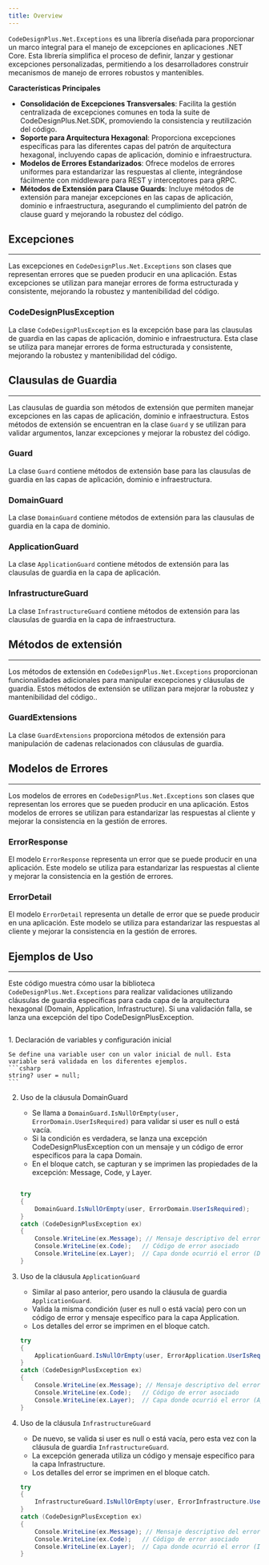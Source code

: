 ```yaml
---
title: Overview
---
```



`CodeDesignPlus.Net.Exceptions` es una librería diseñada para proporcionar un marco integral para el manejo de excepciones en aplicaciones .NET Core. Esta librería simplifica el proceso de definir, lanzar y gestionar excepciones personalizadas, permitiendo a los desarrolladores construir mecanismos de manejo de errores robustos y mantenibles.

**Características Principales**

- **Consolidación de Excepciones Transversales**: Facilita la gestión centralizada de excepciones comunes en toda la suite de CodeDesignPlus.Net.SDK, promoviendo la consistencia y reutilización del código.
- **Soporte para Arquitectura Hexagonal**: Proporciona excepciones específicas para las diferentes capas del patrón de arquitectura hexagonal, incluyendo capas de aplicación, dominio e infraestructura.
- **Modelos de Errores Estandarizados**: Ofrece modelos de errores uniformes para estandarizar las respuestas al cliente, integrándose fácilmente con middleware para REST y interceptores para gRPC.
- **Métodos de Extensión para Clause Guards**: Incluye métodos de extensión para manejar excepciones en las capas de aplicación, dominio e infraestructura, asegurando el cumplimiento del patrón de clause guard y mejorando la robustez del código.

## Excepciones
---

Las excepciones en `CodeDesignPlus.Net.Exceptions` son clases que representan errores que se pueden producir en una aplicación. Estas excepciones se utilizan para manejar errores de forma estructurada y consistente, mejorando la robustez y mantenibilidad del código.

### CodeDesignPlusException

La clase `CodeDesignPlusException` es la excepción base para las clausulas de guardia en las capas de aplicación, dominio e infraestructura. Esta clase se utiliza para manejar errores de forma estructurada y consistente, mejorando la robustez y mantenibilidad del código.

<LinkCard title="Explora la Clase CodeDesignPlusException" href="/libs/exceptions/exceptions/codedesignplusexception" />

## Clausulas de Guardia
---

Las clausulas de guardia son métodos de extensión que permiten manejar excepciones en las capas de aplicación, dominio e infraestructura. Estos métodos de extensión se encuentran en la clase `Guard` y se utilizan para validar argumentos, lanzar excepciones y mejorar la robustez del código.

### Guard

La clase `Guard` contiene métodos de extensión base para las clausulas de guardia en las capas de aplicación, dominio e infraestructura.

### DomainGuard

La clase `DomainGuard` contiene métodos de extensión para las clausulas de guardia en la capa de dominio.

<LinkCard title="Explora la Clase DomainGuard" href="/libs/exceptions/guards/domain-guard" />

### ApplicationGuard

La clase `ApplicationGuard` contiene métodos de extensión para las clausulas de guardia en la capa de aplicación.

<LinkCard title="Explora la Clase ApplicationGuard" href="/libs/exceptions/guards/application-guard" />

### InfrastructureGuard

La clase `InfrastructureGuard` contiene métodos de extensión para las clausulas de guardia en la capa de infraestructura.

<LinkCard title="Explora la Clase InfrastructureGuard" href="/libs/exceptions/guards/infrastructure-guard" />

## Métodos de extensión
---

Los métodos de extensión en `CodeDesignPlus.Net.Exceptions` proporcionan funcionalidades adicionales para manipular excepciones y cláusulas de guardia. Estos métodos de extensión se utilizan para mejorar la robustez y mantenibilidad del código..

### GuardExtensions

La clase `GuardExtensions` proporciona métodos de extensión para manipulación de cadenas relacionados con cláusulas de guardia.

<LinkCard title="Explora la Clase GuardExtensions" href="/libs/exceptions/extensions/guard-extension" />

## Modelos de Errores
---

Los modelos de errores en `CodeDesignPlus.Net.Exceptions` son clases que representan los errores que se pueden producir en una aplicación. Estos modelos de errores se utilizan para estandarizar las respuestas al cliente y mejorar la consistencia en la gestión de errores.

<LinkCard title="Explora los Modelos de Errores" href="/libs/exceptions/models" />

### ErrorResponse

El modelo `ErrorResponse` representa un error que se puede producir en una aplicación. Este modelo se utiliza para estandarizar las respuestas al cliente y mejorar la consistencia en la gestión de errores.

### ErrorDetail

El modelo `ErrorDetail` representa un detalle de error que se puede producir en una aplicación. Este modelo se utiliza para estandarizar las respuestas al cliente y mejorar la consistencia en la gestión de errores.

## Ejemplos de Uso
---

Este código muestra cómo usar la biblioteca `CodeDesignPlus.Net.Exceptions` para realizar validaciones utilizando cláusulas de guardia específicas para cada capa de la arquitectura hexagonal (Domain, Application, Infrastructure). Si una validación falla, se lanza una excepción del tipo CodeDesignPlusException.

```csharp url="samples/CodeDesignPlus.Net.Exceptions.Sample/src/CodeDesignPlus.Net.Exceptions.Sample/Program.cs"
```

<Steps>
1. Declaración de variables y configuración inicial

    Se define una variable user con un valor inicial de null. Esta variable será validada en los diferentes ejemplos.
    ```csharp
    string? user = null;
    ```

2. Uso de la cláusula DomainGuard

    - Se llama a `DomainGuard.IsNullOrEmpty(user, ErrorDomain.UserIsRequired)` para validar si user es null o está vacía.
    - Si la condición es verdadera, se lanza una excepción CodeDesignPlusException con un mensaje y un código de error específicos para la capa Domain.
    - En el bloque catch, se capturan y se imprimen las propiedades de la excepción: Message, Code, y Layer.

    ```csharp

    try
    {
        DomainGuard.IsNullOrEmpty(user, ErrorDomain.UserIsRequired);
    }
    catch (CodeDesignPlusException ex)
    {
        Console.WriteLine(ex.Message); // Mensaje descriptivo del error
        Console.WriteLine(ex.Code);   // Código de error asociado
        Console.WriteLine(ex.Layer);  // Capa donde ocurrió el error (Domain)
    }
    ```

3. Uso de la cláusula `ApplicationGuard`

    - Similar al paso anterior, pero usando la cláusula de guardia `ApplicationGuard`.
    - Valida la misma condición (user es null o está vacía) pero con un código de error y mensaje específico para la capa Application.
    - Los detalles del error se imprimen en el bloque catch.

    ```csharp
    try
    {
        ApplicationGuard.IsNullOrEmpty(user, ErrorApplication.UserIsRequired);
    }
    catch (CodeDesignPlusException ex)
    {
        Console.WriteLine(ex.Message); // Mensaje descriptivo del error
        Console.WriteLine(ex.Code);   // Código de error asociado
        Console.WriteLine(ex.Layer);  // Capa donde ocurrió el error (Application)
    }
    ```

3. Uso de la cláusula `InfrastructureGuard`

    - De nuevo, se valida si user es null o está vacía, pero esta vez con la cláusula de guardia `InfrastructureGuard`.
    - La excepción generada utiliza un código y mensaje específico para la capa Infrastructure.
    - Los detalles del error se imprimen en el bloque catch.

    ```csharp
    try
    {
        InfrastructureGuard.IsNullOrEmpty(user, ErrorInfrastructure.UserIsRequired);
    }
    catch (CodeDesignPlusException ex)
    {
        Console.WriteLine(ex.Message); // Mensaje descriptivo del error
        Console.WriteLine(ex.Code);   // Código de error asociado
        Console.WriteLine(ex.Layer);  // Capa donde ocurrió el error (Infrastructure)
    }
    ```
</Steps>